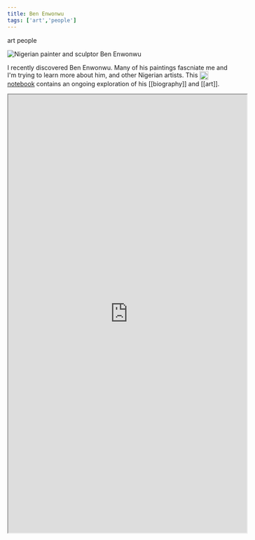 ```yaml
---
title: Ben Enwonwu
tags: ['art','people']
---
```


<NoteTag color="beige">art</NoteTag>
<NoteTag color="beige">people</NoteTag>

<div class="background-image">
  <img
    src = "people/ben-enwonwu.png"
    alt= "Nigerian painter and sculptor Ben Enwonwu"
  />
</div>

I recently discovered Ben Enwonwu. Many of his paintings fascniate me and I'm trying to learn more about him, and other Nigerian artists. This [<img src="https://raw.githubusercontent.com/m-arti/ms-notes/4ccb62f36641cd886207d3a35bc403f40a5cf7a7/images/wolfram-icon.svg" alt="A Wolfram Notebook containing an exploration of Ben Enwonwu" style="width:20px; display:inline; vertical-align:middle; padding-right:2px"/>notebook](https://www.wolframcloud.com/obj/mar/Published/ben-enwonwu.nb) contains an ongoing exploration of his [[biography]] and [[art]].

<iframe src="https://www.wolframcloud.com/view?url=https%3A%2F%2Fraw.githubusercontent.com%2Fm-arti%2Fms-notes%2Fmain%2Fnotebooks%2Fben-enwonwu%2Fenwonwu.nb" width="545" height="1000"></iframe>
